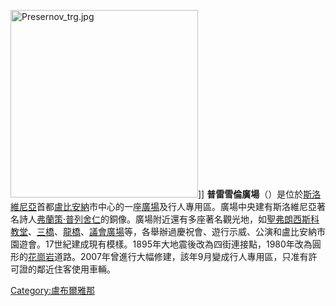 {{multiple issues|
{{expand|time=2015-01-17T08:45:37+00:00}}
{{unreferenced|time=2015-01-17T08:45:37+00:00}}
}}
{{noteTA
|1=zh-hk:盧布爾雅那;zh-tw:盧比安納;zh-cn:卢布尔雅那;zh-sg:卢布尔雅那;
}}
[[File:Presernov_trg.jpg|300px]]]]
'''普雷雪倫廣場'''（{{lang-sl|Prešernov trg}}）是位於[[斯洛維尼亞|斯洛維尼亞]]首都[[盧比安納|盧比安納]]市中心的一座[[廣場|廣場]]及行人專用區。廣場中央建有斯洛維尼亞著名詩人[[弗蘭策·普列舍仁|弗蘭策·普列舍仁]]的銅像。廣場附近還有多座著名觀光地，如[[方濟各會教堂_(盧比安納)|聖弗朗西斯科教堂]]、[[三橋_(橋樑)|三橋]]、[[龍橋_(橋)|龍橋]]、[[議會廣場|議會廣場]]等，各舉辦過慶祝會、遊行示威、公演和盧比安納市園遊會。17世紀建成現有模樣。1895年大地震後改為四街連接點，1980年改為圓形的[[花崗岩|花崗岩]]道路。2007年曾進行大幅修建，該年9月變成行人專用區，只准有許可證的鄰近住客使用車輛。
{{Commonscat|Prešeren Square|普雷雪倫廣場}}
{{coord|46|03|05|N|14|30|21|E|region:SI-061_type:landmark|display=title}}
[[Category:盧布爾雅那|Category:盧布爾雅那]]
{{Slovenia-stub}}